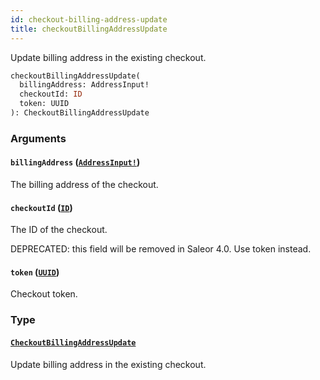 ```yaml
---
id: checkout-billing-address-update
title: checkoutBillingAddressUpdate
---
```


Update billing address in the existing checkout.

```graphql
checkoutBillingAddressUpdate(
  billingAddress: AddressInput!
  checkoutId: ID
  token: UUID
): CheckoutBillingAddressUpdate

```

### Arguments

#### `billingAddress` ([`AddressInput!`](/docs/developer/api-reference/inputs/address-input))

The billing address of the checkout.

#### `checkoutId` ([`ID`](/docs/developer/api-reference/scalars/id))

The ID of the checkout.

DEPRECATED: this field will be removed in Saleor 4.0. Use token instead.

#### `token` ([`UUID`](/docs/developer/api-reference/scalars/uuid))

Checkout token.

### Type

#### [`CheckoutBillingAddressUpdate`](/docs/developer/api-reference/objects/checkout-billing-address-update)

Update billing address in the existing checkout.
